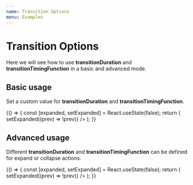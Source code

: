 ```yaml
---
name: Transition Options
menu: Examples
---
```



# Transition Options

Here we will see how to use **transitionDuration** and **transitionTimingFunction** in a basic and advanced mode.

## Basic usage

Set a custom value for **transitionDuration** and **transitionTimingFunction**.

<Playground>
    {() => {
        const [expanded, setExpanded] = React.useState(false);
        return (
            <Column style={{ maxWidth: 600, width: '100%' }}>
                <ToggleButtonComponent
                    expanded={expanded}
                    onClick={() => setExpanded((prev) => !prev)}
                />
                <CollapsibleContent
                    expanded={expanded}
                    transitionDuration='0.7s'
                    transitionTimingFunction='linear'
                >
                    <TextComponent />
                </CollapsibleContent>
            </Column>
        );
    }}
</Playground>

## Advanced usage

Different **transitionDuration** and **transitionTimingFunction** can be defined for expand or collapse actions.

<Playground>
    {() => {
        const [expanded, setExpanded] = React.useState(false);
        return (
            <Column style={{ maxWidth: 600, width: '100%' }}>
                <ToggleButtonComponent
                    expanded={expanded}
                    onClick={() => setExpanded((prev) => !prev)}
                />
                <CollapsibleContent
                    expanded={expanded}
                    transitionDuration={expanded ? '1.5s' : '.5s'}
                    transitionTimingFunction={expanded ? 'ease-out' : 'ease-in'}
                >
                    <TextComponent />
                </CollapsibleContent>
            </Column>
        );
    }}
</Playground>
